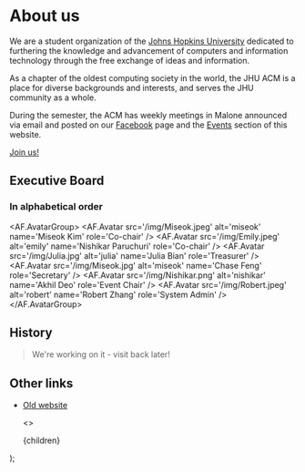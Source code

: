 
# About us

We are a student organization of the [Johns Hopkins University](https://www.jhu.edu/) dedicated to furthering the knowledge and advancement of computers and information technology through the free exchange of ideas and information.

As a chapter of the oldest computing society in the world, the JHU ACM is a place for diverse backgrounds and interests, and serves the JHU community as a whole.

During the semester, the ACM has weekly meetings in Malone announced via email and posted on our [Facebook](https://www.facebook.com/JHUACM/) page and the [Events](/events) section of this website.

[Join us!](/join)

## Executive Board

<div className='text-center'>
  <h3>In alphabetical order</h3>
</div>

<AF.AvatarGroup>
  <AF.Avatar
    src='/img/Miseok.jpeg'
    alt='miseok'
    name='Miseok Kim'
    role='Co-chair'
  />
  <AF.Avatar
    src='/img/Emily.jpeg'
    alt='emily'
    name='Nishikar Paruchuri'
    role='Co-chair'
  />
  <AF.Avatar
    src='/img/Julia.jpg'
    alt='julia'
    name='Julia Bian'
    role='Treasurer'
  />
  <AF.Avatar
    src='/img/Miseok.jpg'
    alt='miseok'
    name='Chase Feng'
    role='Secretary'
  />
  <AF.Avatar
    src='/img/Nishikar.png'
    alt='nishikar'
    name='Akhil Deo'
    role='Event Chair'
  />
  <AF.Avatar
    src='/img/Robert.jpeg'
    alt='robert'
    name='Robert Zhang'
    role='System Admin'
  />
</AF.AvatarGroup>

## History

> We're working on it - visit back later!

## Other links

- [Old website](https://web.archive.org/web/20171004043432/https://acm.jhu.edu/)

  <>
    <Head>
      <title>About</title>
    </Head>
    <Layout landing={false}>
      <Post>{children}</Post>
    </Layout>
  </>
);
